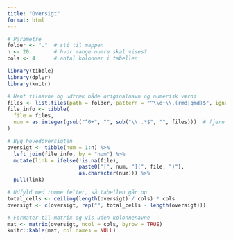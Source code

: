 ```yaml
---
title: "Oversigt"
format: html
---
```


```r
# Parametre
folder <- "."  # sti til mappen
n <- 20        # hvor mange numre skal vises?
cols <- 4      # antal kolonner i tabellen

library(tibble)
library(dplyr)
library(knitr)

# Hent filnavne og udtræk både originalnavn og numerisk værdi
files <- list.files(path = folder, pattern = "^\\d+\\.(rmd|qmd)$", ignore.case = TRUE)
file_info <- tibble(
  file = files,
  num = as.integer(gsub("^0+", "", sub("\\..*$", "", files)))  # fjern foranstillede nuller
)

# Byg hovedoversigten
oversigt <- tibble(num = 1:n) %>%
  left_join(file_info, by = "num") %>%
  mutate(link = ifelse(!is.na(file),
                       paste0("[", num, "](", file, ")"),
                       as.character(num))) %>%
  pull(link)

# Udfyld med tomme felter, så tabellen går op
total_cells <- ceiling(length(oversigt) / cols) * cols
oversigt <- c(oversigt, rep("", total_cells - length(oversigt)))

# Formater til matrix og vis uden kolonnenavne
mat <- matrix(oversigt, ncol = cols, byrow = TRUE)
knitr::kable(mat, col.names = NULL)
```